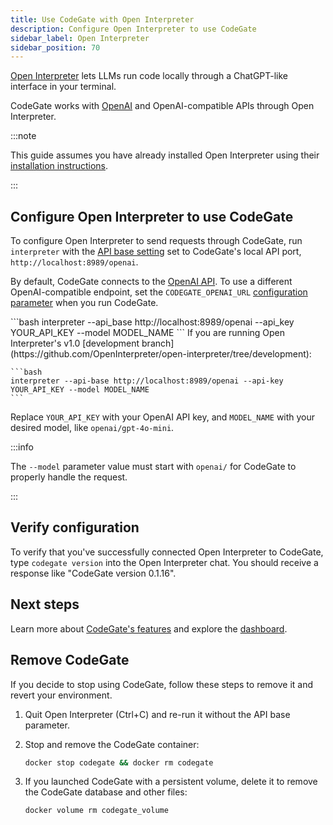 ```yaml
---
title: Use CodeGate with Open Interpreter
description: Configure Open Interpreter to use CodeGate
sidebar_label: Open Interpreter
sidebar_position: 70
---
```



[Open Interpreter](https://github.com/openinterpreter/open-interpreter) lets
LLMs run code locally through a ChatGPT-like interface in your terminal.

CodeGate works with [OpenAI](https://openai.com/api/) and OpenAI-compatible APIs
through Open Interpreter.

:::note

This guide assumes you have already installed Open Interpreter using their
[installation instructions](https://docs.openinterpreter.com/getting-started/setup).

:::

## Configure Open Interpreter to use CodeGate

To configure Open Interpreter to send requests through CodeGate, run
`interpreter` with the
[API base setting](https://docs.openinterpreter.com/settings/all-settings#api-base)
set to CodeGate's local API port, `http://localhost:8989/openai`.

By default, CodeGate connects to the [OpenAI API](https://openai.com/api/). To
use a different OpenAI-compatible endpoint, set the `CODEGATE_OPENAI_URL`
[configuration parameter](../how-to/configure.md#config-parameters) when you run
CodeGate.

<Tabs>
  <TabItem value="current" label="Open Interpreter v0.4.x" default>
    ```bash
    interpreter --api_base http://localhost:8989/openai --api_key YOUR_API_KEY --model MODEL_NAME
    ```

  </TabItem>
  <TabItem value="dev" label="v1.0 dev branch">
    If you are running Open Interpreter's v1.0
    [development branch](https://github.com/OpenInterpreter/open-interpreter/tree/development):

    ```bash
    interpreter --api-base http://localhost:8989/openai --api-key YOUR_API_KEY --model MODEL_NAME
    ```

  </TabItem>
</Tabs>

Replace `YOUR_API_KEY` with your OpenAI API key, and `MODEL_NAME` with your
desired model, like `openai/gpt-4o-mini`.

:::info

The `--model` parameter value must start with `openai/` for CodeGate to properly
handle the request.

:::

## Verify configuration

To verify that you've successfully connected Open Interpreter to CodeGate, type
`codegate version` into the Open Interpreter chat. You should receive a response
like "CodeGate version 0.1.16".

## Next steps

Learn more about [CodeGate's features](../features/index.mdx) and explore the
[dashboard](../how-to/dashboard.md).

## Remove CodeGate

If you decide to stop using CodeGate, follow these steps to remove it and revert
your environment.

1. Quit Open Interpreter (<key>Ctrl</key>+<key>C</key>) and re-run it without
   the API base parameter.

1. Stop and remove the CodeGate container:

   ```bash
   docker stop codegate && docker rm codegate
   ```

1. If you launched CodeGate with a persistent volume, delete it to remove the
   CodeGate database and other files:

   ```bash
   docker volume rm codegate_volume
   ```
